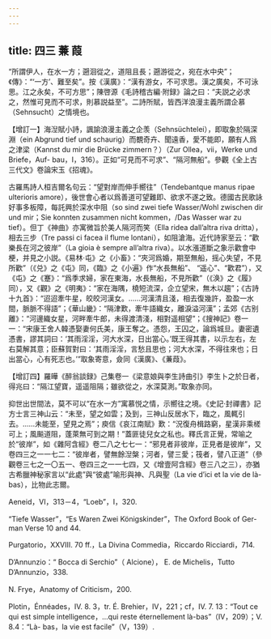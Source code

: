 ```yaml
---
---
---
```

title: 四三 蒹 葭
---




“所謂伊人，在水一方；遡洄從之，道阻且長；遡游從之，宛在水中央”；《傳》：“‘一方’、難至矣”。按《漢廣》：“漢有游女，不可求思。漢之廣矣，不可泳思。江之永矣，不可方思”；陳啓源《毛詩稽古編·附録》論之曰：“夫説之必求之，然惟可見而不可求，則慕説益至”。二詩所賦，皆西洋浪漫主義所謂企慕（Sehnsucht）之情境也。

【增訂一】海湼賦小詩，諷諭浪漫主義之企羡（Sehnsüchtelei），即取象於隔深淵（ein Abgrund tief und schaurig）而覩奇卉、聞遠香，愛不能即，願有人爲之津梁（Kannst du mir die Brücke zimmern？）（Zur Ollea，vii，Werke und Briefe，Auf- bau，I，316）。正如“可見而不可求”、“隔河無船”。參觀《全上古三代文》卷論宋玉《招魂》。

古羅馬詩人桓吉爾名句云：“望對岸而伸手嚮往”（Tendebantque manus ripae ulterioris amore），後世會心者以爲善道可望難即、欲求不遂之致。德國古民歌詠好事多板障，每託興於深水中阻（so sind zwei tiefe Wasser/Wohl zwischen dir und mir；Sie konnten zusammen nicht kommen，/Das Wasser war zu tief）。但丁《神曲》亦寓微旨於美人隔河而笑（Ella ridea dall’altra riva dritta），相去三步（Tre passi ci facea il flume lontani），如阻滄海。近代詩家至云：“歡樂長在河之彼岸”（La gioia è sempre all’altra riva）。以水漲道斷之象示歡會中梗，并見之小説。《易林·屯》之《小畜》：“夾河爲婚，期至無船，摇心失望，不見所歡”（《兑》之《屯》同，《臨》之《小遍》作“水長無船”、 “遥心”、“歡君”），又《屯》之《蹇》：“爲季求婦，家在東海，水長無船，不見所歡”（《涣》之《履》同），又《觀》之《明夷》：“家在海隅，橈短流深，企立望宋，無木以趨”；《古詩十九首》：“迢迢牽牛星，皎皎河漢女。……河漢清且淺，相去復幾許，盈盈一水間，脈脈不得語”；《華山畿》：“隔津歎，牽牛語織女，離淚溢河漢”；孟郊《古别離》：“河邊織女星，河畔牽牛郎，未得渡清淺，相對遥相望”；《搜神記》卷一一：“宋康王舍人韓憑娶妻何氏美，康王奪之。憑怨，王囚之，論爲城旦。妻密遺憑書，謬其詞曰：‘其雨淫淫，河大水深，日出當心。’既王得其書，以示左右，左右莫解其意；臣蘇賀對曰：‘其雨淫淫，言愁且思也；河大水深，不得往來也；日出當心，心有死志也。’”取象寄意，僉同《漢廣》、《蒹葭》。

【增訂四】羅曄《醉翁談録》己集卷一《梁意娘與李生詩曲引》李生卜之於日者，得兆曰：“隔江望寶，遥遥阻隔；雖欲從之，水深莫測。”取象亦同。

抑世出世間法，莫不可以“在水一方”寓慕悦之情，示嚮往之境。《史記·封禪書》記方士言三神山云：“未至，望之如雲；及到，三神山反居水下，臨之，風輒引去。……未能至，望見之焉”；庾信《哀江南賦》歎：“況復舟楫路窮，星漢非乘槎可上；風飈道阻，蓬萊無可到之期！”蓋匪徒兒女之私也。釋氏言正覺，常喻之於“彼岸”，如《雜阿含經》卷二八之七七一：“邪見者非彼岸，正見者是彼岸”，又卷四三之一一七二：“彼岸者，譬無餘湼槃；河者，譬三愛；筏者，譬八正道”（參觀卷三七之一〇五一、卷四三之一一七四，又《增壹阿含經》卷三八之三），亦猶古希臘神秘家言以“此處”與“彼處”喻形與神、凡與聖（La vie d’ici et la vie de là- bas），比物此志爾。

Aeneid，VI，313－4，“Loeb”，I，320.

“Tiefe Wasser”，“Es Waren Zwei Königskinder”，The Oxford Book of Ger- man Verse 10 and 44.

Purgatorio，XXVIII. 70 ff.，La Divina Commedia，Riccardo Ricciardi，714.

D’Annunzio：“ Bocca di Serchio”（ Alcione）， E. de Michelis，Tutto D’Annunzio，338.

N. Frye，Anatomy of Criticism，200.

Plotin，Énnéades，IV. 8. 3，tr. É. Brehier，IV，221；cf，IV. 7. 13：“Tout ce qui est simple intelligence，...qui reste éternellement là-bas”（IV，209）；V. 8.4：“Là- bas，la vie est facile”（V，139）.